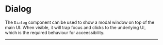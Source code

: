 
# Dialog

The `Dialog` component can be used to show a modal window on top of the main UI. When visible, it will trap focus and clicks to the underlying UI, which is the required behaviour for acceessibility.

<DialogTrigger />

---
